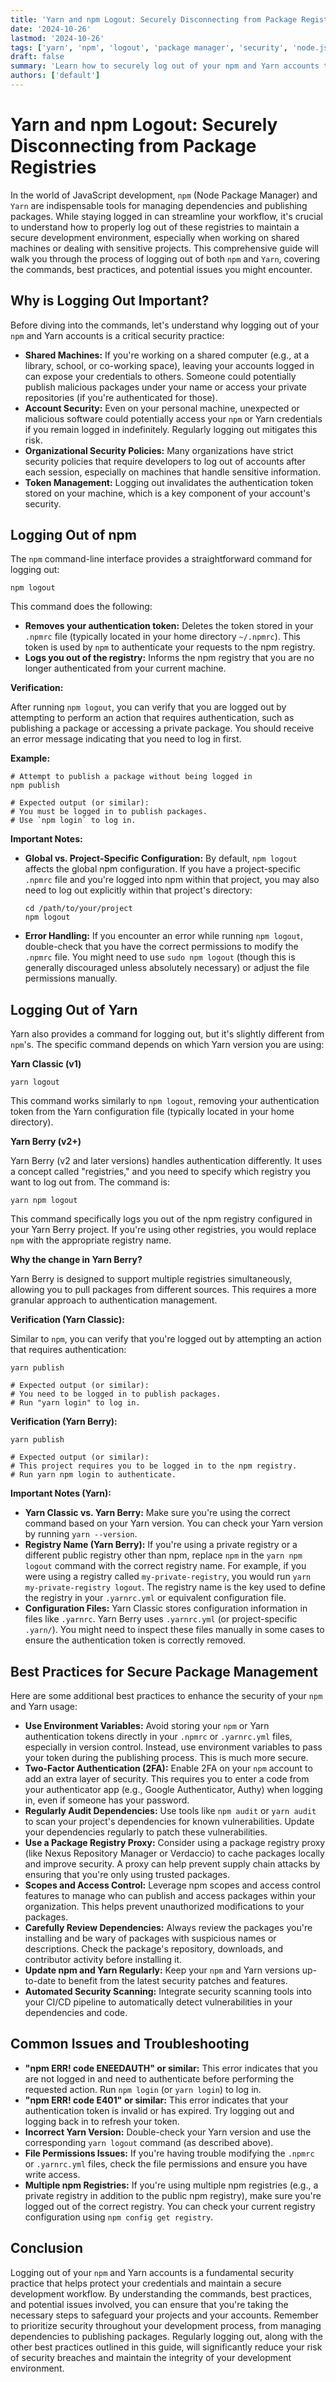 ```yaml
---
title: 'Yarn and npm Logout: Securely Disconnecting from Package Registries'
date: '2024-10-26'
lastmod: '2024-10-26'
tags: ['yarn', 'npm', 'logout', 'package manager', 'security', 'node.js', 'registry']
draft: false
summary: 'Learn how to securely log out of your npm and Yarn accounts to protect your credentials and maintain a secure development environment. This guide covers the commands, best practices, and potential issues related to logging out of package registries.'
authors: ['default']
---
```


# Yarn and npm Logout: Securely Disconnecting from Package Registries

In the world of JavaScript development, `npm` (Node Package Manager) and `Yarn` are indispensable tools for managing dependencies and publishing packages. While staying logged in can streamline your workflow, it's crucial to understand how to properly log out of these registries to maintain a secure development environment, especially when working on shared machines or dealing with sensitive projects. This comprehensive guide will walk you through the process of logging out of both `npm` and `Yarn`, covering the commands, best practices, and potential issues you might encounter.

## Why is Logging Out Important?

Before diving into the commands, let's understand why logging out of your `npm` and Yarn accounts is a critical security practice:

- **Shared Machines:** If you're working on a shared computer (e.g., at a library, school, or co-working space), leaving your accounts logged in can expose your credentials to others. Someone could potentially publish malicious packages under your name or access your private repositories (if you're authenticated for those).
- **Account Security:** Even on your personal machine, unexpected or malicious software could potentially access your `npm` or Yarn credentials if you remain logged in indefinitely. Regularly logging out mitigates this risk.
- **Organizational Security Policies:** Many organizations have strict security policies that require developers to log out of accounts after each session, especially on machines that handle sensitive information.
- **Token Management:** Logging out invalidates the authentication token stored on your machine, which is a key component of your account's security.

## Logging Out of npm

The `npm` command-line interface provides a straightforward command for logging out:

```plaintext
npm logout
```

This command does the following:

- **Removes your authentication token:** Deletes the token stored in your `.npmrc` file (typically located in your home directory `~/.npmrc`). This token is used by `npm` to authenticate your requests to the npm registry.
- **Logs you out of the registry:** Informs the npm registry that you are no longer authenticated from your current machine.

**Verification:**

After running `npm logout`, you can verify that you are logged out by attempting to perform an action that requires authentication, such as publishing a package or accessing a private package. You should receive an error message indicating that you need to log in first.

**Example:**

```plaintext
# Attempt to publish a package without being logged in
npm publish

# Expected output (or similar):
# You must be logged in to publish packages.
# Use `npm login` to log in.
```

**Important Notes:**

- **Global vs. Project-Specific Configuration:** By default, `npm logout` affects the global npm configuration. If you have a project-specific `.npmrc` file and you're logged into npm within that project, you may also need to log out explicitly within that project's directory:

  ```plaintext
  cd /path/to/your/project
  npm logout
  ```

- **Error Handling:** If you encounter an error while running `npm logout`, double-check that you have the correct permissions to modify the `.npmrc` file. You might need to use `sudo npm logout` (though this is generally discouraged unless absolutely necessary) or adjust the file permissions manually.

## Logging Out of Yarn

Yarn also provides a command for logging out, but it's slightly different from `npm`'s. The specific command depends on which Yarn version you are using:

**Yarn Classic (v1)**

```plaintext
yarn logout
```

This command works similarly to `npm logout`, removing your authentication token from the Yarn configuration file (typically located in your home directory).

**Yarn Berry (v2+)**

Yarn Berry (v2 and later versions) handles authentication differently. It uses a concept called "registries," and you need to specify which registry you want to log out from. The command is:

```plaintext
yarn npm logout
```

This command specifically logs you out of the npm registry configured in your Yarn Berry project. If you're using other registries, you would replace `npm` with the appropriate registry name.

**Why the change in Yarn Berry?**

Yarn Berry is designed to support multiple registries simultaneously, allowing you to pull packages from different sources. This requires a more granular approach to authentication management.

**Verification (Yarn Classic):**

Similar to `npm`, you can verify that you're logged out by attempting an action that requires authentication:

```plaintext
yarn publish

# Expected output (or similar):
# You need to be logged in to publish packages.
# Run "yarn login" to log in.
```

**Verification (Yarn Berry):**

```plaintext
yarn publish

# Expected output (or similar):
# This project requires you to be logged in to the npm registry.
# Run yarn npm login to authenticate.
```

**Important Notes (Yarn):**

- **Yarn Classic vs. Yarn Berry:** Make sure you're using the correct command based on your Yarn version. You can check your Yarn version by running `yarn --version`.
- **Registry Name (Yarn Berry):** If you're using a private registry or a different public registry other than npm, replace `npm` in the `yarn npm logout` command with the correct registry name. For example, if you were using a registry called `my-private-registry`, you would run `yarn my-private-registry logout`. The registry name is the key used to define the registry in your `.yarnrc.yml` or equivalent configuration file.
- **Configuration Files:** Yarn Classic stores configuration information in files like `.yarnrc`. Yarn Berry uses `.yarnrc.yml` (or project-specific `.yarn/`). You might need to inspect these files manually in some cases to ensure the authentication token is correctly removed.

## Best Practices for Secure Package Management

Here are some additional best practices to enhance the security of your `npm` and Yarn usage:

- **Use Environment Variables:** Avoid storing your `npm` or Yarn authentication tokens directly in your `.npmrc` or `.yarnrc.yml` files, especially in version control. Instead, use environment variables to pass your token during the publishing process. This is much more secure.
- **Two-Factor Authentication (2FA):** Enable 2FA on your `npm` account to add an extra layer of security. This requires you to enter a code from your authenticator app (e.g., Google Authenticator, Authy) when logging in, even if someone has your password.
- **Regularly Audit Dependencies:** Use tools like `npm audit` or `yarn audit` to scan your project's dependencies for known vulnerabilities. Update your dependencies regularly to patch these vulnerabilities.
- **Use a Package Registry Proxy:** Consider using a package registry proxy (like Nexus Repository Manager or Verdaccio) to cache packages locally and improve security. A proxy can help prevent supply chain attacks by ensuring that you're only using trusted packages.
- **Scopes and Access Control:** Leverage npm scopes and access control features to manage who can publish and access packages within your organization. This helps prevent unauthorized modifications to your packages.
- **Carefully Review Dependencies:** Always review the packages you're installing and be wary of packages with suspicious names or descriptions. Check the package's repository, downloads, and contributor activity before installing it.
- **Update npm and Yarn Regularly:** Keep your `npm` and Yarn versions up-to-date to benefit from the latest security patches and features.
- **Automated Security Scanning:** Integrate security scanning tools into your CI/CD pipeline to automatically detect vulnerabilities in your dependencies and code.

## Common Issues and Troubleshooting

- **"npm ERR! code ENEEDAUTH" or similar:** This error indicates that you are not logged in and need to authenticate before performing the requested action. Run `npm login` (or `yarn login`) to log in.
- **"npm ERR! code E401" or similar:** This error indicates that your authentication token is invalid or has expired. Try logging out and logging back in to refresh your token.
- **Incorrect Yarn Version:** Double-check your Yarn version and use the corresponding `yarn logout` command (as described above).
- **File Permissions Issues:** If you're having trouble modifying the `.npmrc` or `.yarnrc.yml` files, check the file permissions and ensure you have write access.
- **Multiple npm Registries:** If you're using multiple npm registries (e.g., a private registry in addition to the public npm registry), make sure you're logged out of the correct registry. You can check your current registry configuration using `npm config get registry`.

## Conclusion

Logging out of your `npm` and Yarn accounts is a fundamental security practice that helps protect your credentials and maintain a secure development workflow. By understanding the commands, best practices, and potential issues involved, you can ensure that you're taking the necessary steps to safeguard your projects and your accounts. Remember to prioritize security throughout your development process, from managing dependencies to publishing packages. Regularly logging out, along with the other best practices outlined in this guide, will significantly reduce your risk of security breaches and maintain the integrity of your development environment.

